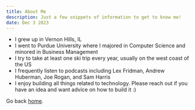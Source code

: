 ```yaml
---
title: About Me
description: Just a few snippets of information to get to know me!
date: Dec 3 2023
---
```


- I grew up in Vernon Hills, IL
- I went to Purdue University where I majored in Computer Science and minored in Business Management        
- I try to take at least one ski trip every year, usually on the west coast of the US
- I frequently listen to podcasts including Lex Fridman, Andrew Huberman, Joe Rogan, and Sam Harris
- I enjoy building all things related to technology. Please reach out if you have an idea and want advice on how to build it :)
        
Go back [home](/).
